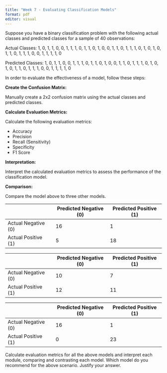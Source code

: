 ```yaml
---
title: "Week 7 - Evaluating Classification Models"
format: pdf
editor: visual
---
```


Suppose you have a binary classification problem with the following actual classes and predicted classes for a sample of 40 observations:

Actual Classes: 1, 0, 1, 1, 0, 0, 1, 1, 1, 0, 1, 1, 0, 1, 0, 0, 1, 1, 0, 1, 1, 1, 0, 1, 0, 1, 0, 1, 1, 0, 1, 1, 1, 0, 0, 1, 1, 1, 1, 0

Predicted Classes: 1, 0, 1, 1, 0, 0, 1, 1, 1, 0, 1, 1, 0, 1, 0, 0, 1, 1, 0, 1, 1, 1, 0, 1, 0, 1, 0, 1, 1, 0, 1, 1, 1, 0, 0, 1, 1, 1, 1, 0

In order to evaluate the effectiveness of a model, follow these steps:

**Create the Confusion Matrix:**

Manually create a 2x2 confusion matrix using the actual classes and predicted classes.

**Calculate Evaluation Metrics:**

Calculate the following evaluation metrics:

-   Accuracy
-   Precision
-   Recall (Sensitivity)
-   Specificity
-   F1 Score

**Interpretation:**

Interpret the calculated evaluation metrics to assess the performance of the classification model.

**Comparison:**

Compare the model above to three other models.

|                     | Predicted Negative (0) | Predicted Positive (1) |
|---------------------|------------------------|------------------------|
| Actual Negative (0) | 16                     | 1                      |
| Actual Positive (1) | 5                      | 18                     |

|                     | Predicted Negative (0) | Predicted Positive (1) |
|---------------------|------------------------|------------------------|
| Actual Negative (0) | 10                     | 7                      |
| Actual Positive (1) | 12                     | 11                     |

|                     | Predicted Negative (0) | Predicted Positive (1) |
|---------------------|------------------------|------------------------|
| Actual Negative (0) | 16                     | 1                      |
| Actual Positive (1) | 0                      | 23                     |

Calculate evaluation metrics for all the above models and interpret each module, comparing and contrasting each model. Which model do you recommend for the above scenario. Justify your answer.
